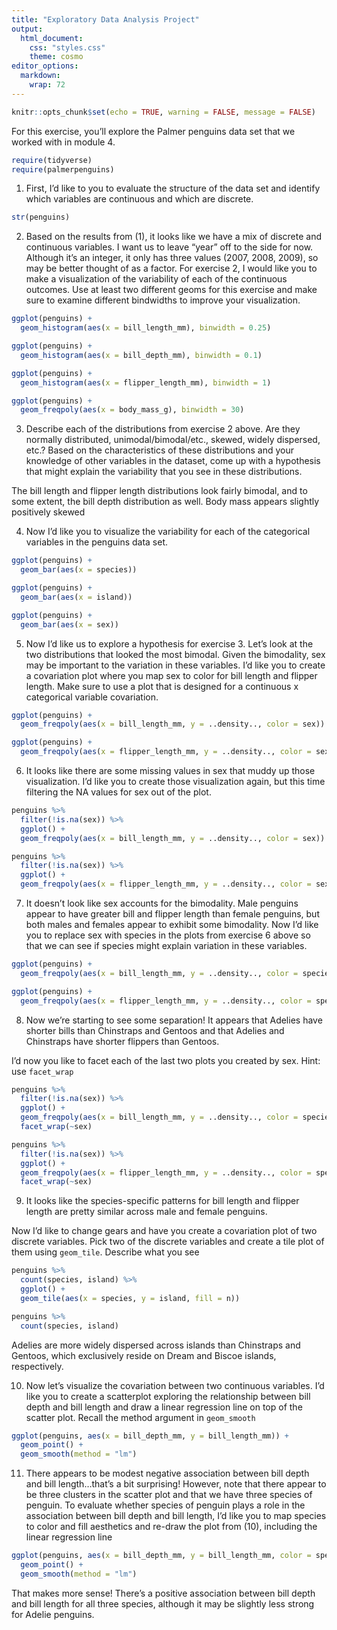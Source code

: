 ```yaml
---
title: "Exploratory Data Analysis Project"
output:
  html_document:
    css: "styles.css"
    theme: cosmo
editor_options: 
  markdown: 
    wrap: 72
---
```


```{=html}
<style>
.list-group-item.active, .list-group-item.active:focus, .list-group-item.active:hover {
    background-color: #a6873b;
    color: black;
    font-weight: bold;
}
</style>
```
```{=html}
<style>
  .nav-pills>li>a:hover, .nav-pills>li>a:focus, .nav-pills>li.active>a,     .nav-pills>li.active>a:hover, .nav-pills>li.active>a:focus{
     background-color: #a6873b;
     font-weight: bold;
          color: black;
     }
</style>
```
```{=html}
<style>
  .nav-pills>li>a {
     color: black;
     }
</style>
```
```{=html}
<style>
  a {
     color: #a6873b;
     text-decoration: none;
     }
</style>
```
```{=html}
<style>
  a:hover {
     color: #a6873b;
     font-weight: bold;
     }
</style>
```


```r
knitr::opts_chunk$set(echo = TRUE, warning = FALSE, message = FALSE)
```



For this exercise, you'll explore the Palmer penguins data set that we worked with in module 4.  

```r
require(tidyverse)
require(palmerpenguins)
```


1.  First, I'd like to you to evaluate the structure of the data set and identify which variables are continuous and which are discrete.

```r
str(penguins)
```

2.  Based on the results from (1), it looks like we have a mix of discrete and continuous variables.  I want us to leave "year" off to the side for now.  Although it's an integer, it only has three values (2007, 2008, 2009), so may be better thought of as a factor.  For exercise 2, I would like you to make a visualization of the variability of each of the continuous outcomes.  Use at least two different geoms for this exercise and make sure to examine different bindwidths to improve your visualization.

```r
ggplot(penguins) + 
  geom_histogram(aes(x = bill_length_mm), binwidth = 0.25)
```

```r
ggplot(penguins) + 
  geom_histogram(aes(x = bill_depth_mm), binwidth = 0.1)
```

```r
ggplot(penguins) + 
  geom_histogram(aes(x = flipper_length_mm), binwidth = 1)
```

```r
ggplot(penguins) + 
  geom_freqpoly(aes(x = body_mass_g), binwidth = 30)
```

3.  Describe each of the distributions from exercise 2 above.  Are they normally distributed, unimodal/bimodal/etc., skewed, widely dispersed, etc.?  Based on the characteristics of these distributions and your knowledge of other variables in the dataset, come up with a hypothesis that might explain the variability that you see in these distributions.

The bill length and flipper length distributions look fairly bimodal, and to some extent, the bill depth distribution as well.  Body mass appears slightly positively skewed

4.  Now I'd like you to visualize the variability for each of the categorical variables in the penguins data set.

```r
ggplot(penguins) + 
  geom_bar(aes(x = species))
```
```r
ggplot(penguins) + 
  geom_bar(aes(x = island))
```

```r
ggplot(penguins) + 
  geom_bar(aes(x = sex))
```


5.  Now I'd like us to explore a hypothesis for exercise 3.  Let's look at the two distributions that looked the most bimodal.  Given the bimodality, sex may be important to the variation in these variables.  I'd like you to create a covariation plot where you map sex to color for bill length and flipper length.  Make sure to use a plot that is designed for a continuous x categorical variable covariation.

```r
ggplot(penguins) + 
  geom_freqpoly(aes(x = bill_length_mm, y = ..density.., color = sex))
```

```r
ggplot(penguins) + 
  geom_freqpoly(aes(x = flipper_length_mm, y = ..density.., color = sex))
```


6.  It looks like there are some missing values in sex that muddy up those visualization.  I'd like you to create those visualization again, but this time filtering the NA values for sex out of the plot.

```r
penguins %>% 
  filter(!is.na(sex)) %>% 
  ggplot() + 
  geom_freqpoly(aes(x = bill_length_mm, y = ..density.., color = sex))
```

```r
penguins %>% 
  filter(!is.na(sex)) %>% 
  ggplot() + 
  geom_freqpoly(aes(x = flipper_length_mm, y = ..density.., color = sex))
```


7.  It doesn't look like sex accounts for the bimodality.  Male penguins appear to have greater bill and flipper length than female penguins, but both males and females appear to exhibit some bimodality.  Now I'd like you to replace sex with species in the plots from exercise 6 above so that we can see if species might explain variation in these variables.

```r
ggplot(penguins) + 
  geom_freqpoly(aes(x = bill_length_mm, y = ..density.., color = species))
```

```r
ggplot(penguins) + 
  geom_freqpoly(aes(x = flipper_length_mm, y = ..density.., color = species))
```

8.  Now we're starting to see some separation!  It appears that Adelies have shorter bills than Chinstraps and Gentoos and that Adelies and Chinstraps have shorter flippers than Gentoos.  

I'd now you like to facet each of the last two plots you created by sex.  Hint:  use `facet_wrap`

```r
penguins %>% 
  filter(!is.na(sex)) %>% 
  ggplot() + 
  geom_freqpoly(aes(x = bill_length_mm, y = ..density.., color = species)) + 
  facet_wrap(~sex)
```

```r
penguins %>% 
  filter(!is.na(sex)) %>% 
  ggplot() + 
  geom_freqpoly(aes(x = flipper_length_mm, y = ..density.., color = species)) + 
  facet_wrap(~sex)
```


9.  It looks like the species-specific patterns for bill length and flipper length are pretty similar across male and female penguins.  

Now I'd like to change gears and have you create a covariation plot of two discrete variables.  Pick two of the discrete variables and create a tile plot of them using `geom_tile`.  Describe what you see

```r
penguins %>% 
  count(species, island) %>% 
  ggplot() + 
  geom_tile(aes(x = species, y = island, fill = n))
```
```r
penguins %>% 
  count(species, island)
```

Adelies are more widely dispersed across islands than Chinstraps and Gentoos, which exclusively reside on Dream and Biscoe islands, respectively.

10. Now let's visualize the covariation between two continuous variables.  I'd like you to create a scatterplot exploring the relationship between bill depth and bill length and draw a linear regression line on top of the scatter plot.  Recall the method argument in `geom_smooth`

```r
ggplot(penguins, aes(x = bill_depth_mm, y = bill_length_mm)) + 
  geom_point() + 
  geom_smooth(method = "lm")
```

11.  There appears to be modest negative association between bill depth and bill length...that's a bit surprising!  However, note that there appear to be three clusters in the scatter plot and that we have three species of penguin.  To evaluate whether species of penguin plays a role in the association between bill depth and bill length, I'd like you to map species to color and fill aesthetics and re-draw the plot from (10), including the linear regression line

```r
ggplot(penguins, aes(x = bill_depth_mm, y = bill_length_mm, color = species, fill = species)) + 
  geom_point() + 
  geom_smooth(method = "lm")
```

That makes more sense!  There's a positive association between bill depth and bill length for all three species, although it may be slightly less strong for Adelie penguins.



